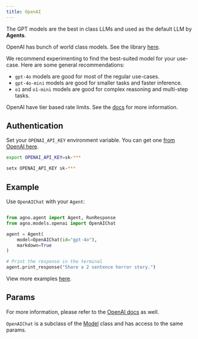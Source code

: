 ```yaml
---
title: OpenAI
---
```


The GPT models are the best in class LLMs and used as the default LLM by **Agents**.

OpenAI has bunch of world class models. See the library [here](https://platform.openai.com/docs/models).

We recommend experimenting to find the best-suited model for your use-case. Here are some general recommendations:

- `gpt-4o` models are good for most of the regular use-cases.
- `gpt-4o-mini` models are good for smaller tasks and faster inference.
- `o1` and `o1-mini` models are good for complex reasoning and multi-step tasks.

OpenAI have tier based rate limits. See the [docs](https://platform.openai.com/docs/guides/rate-limits/usage-tiers) for more information.

## Authentication

Set your `OPENAI_API_KEY` environment variable. You can get one [from OpenAI here](https://platform.openai.com/account/api-keys).

<CodeGroup>

```bash Mac
export OPENAI_API_KEY=sk-***
```

```bash Windows
setx OPENAI_API_KEY sk-***
```

</CodeGroup>

## Example

Use `OpenAIChat` with your `Agent`:

<CodeGroup>

```python agent.py

from agno.agent import Agent, RunResponse
from agno.models.openai import OpenAIChat

agent = Agent(
    model=OpenAIChat(id="gpt-4o"),
    markdown=True
)

# Print the response in the terminal
agent.print_response("Share a 2 sentence horror story.")

```
</CodeGroup>

<Note> View more examples [here](../examples/models/openai). </Note>

## Params

For more information, please refer to the [OpenAI docs](https://platform.openai.com/docs/api-reference/chat/create) as well.

<Snippet file="model-openai-params.mdx" />

`OpenAIChat` is a subclass of the [Model](/reference/model) class and has access to the same params.

